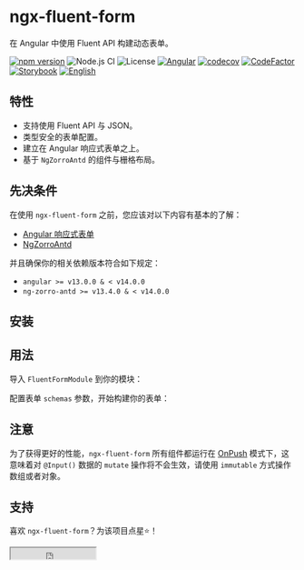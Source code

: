 
<Meta title="FluentForm/Introduce" />

# ngx-fluent-form

在 Angular 中使用 Fluent API 构建动态表单。

[![npm version](https://img.shields.io/npm/v/ngx-fluent-form/latest.svg)](https://npmjs.com/package/ngx-fluent-form)
![Node.js CI](https://github.com/HyperLife1119/ngx-fluent-form/workflows/Node.js%20CI/badge.svg)
![License](https://img.shields.io/badge/License-MIT-blue.svg)
[![Angular](https://img.shields.io/badge/Build%20with-Angular%20CLI-red?logo=angular)](https://www.github.com/angular/angular)
[![codecov](https://codecov.io/gh/HyperLife1119/ngx-fluent-form/branch/main/graph/badge.svg?token=070GEU44U0)](https://codecov.io/gh/HyperLife1119/ngx-fluent-form)
[![CodeFactor](https://www.codefactor.io/repository/github/hyperlife1119/ngx-fluent-form/badge)](https://www.codefactor.io/repository/github/hyperlife1119/ngx-fluent-form)
[![Storybook](https://cdn.jsdelivr.net/gh/storybookjs/brand@main/badge/badge-storybook.svg)](https://hyperlife1119.github.io/ngx-fluent-form)
[![English](https://img.shields.io/static/v1?label=English&message=en-US&color=212121)](https://github.com/HyperLife1119/ngx-fluent-form/blob/main/README.md)

## 特性

- 支持使用 Fluent API 与 JSON。
- 类型安全的表单配置。
- 建立在 Angular 响应式表单之上。
- 基于 `NgZorroAntd` 的组件与栅格布局。

## 先决条件

在使用 `ngx-fluent-form` 之前，您应该对以下内容有基本的了解：

- [Angular 响应式表单](https://angular.cn/guide/reactive-forms)
- [NgZorroAntd](https://ng.ant.design/components/auto-complete/zh)

并且确保你的相关依赖版本符合如下规定：

- `angular >= v13.0.0 & < v14.0.0`
- `ng-zorro-antd >= v13.4.0 & < v14.0.0`

## 安装

<Source
  language="shell"
  dark={true}
  code="ng add ngx-fluent-form" />

## 用法

导入 `FluentFormModule` 到你的模块：

<Source
  language="ts"
  dark={true}
  code={moduleSource} />

配置表单 `schemas` 参数，开始构建你的表单：

<Source
  language="ts"
  dark={true}
  code={cmpSource} />

## 注意

为了获得更好的性能，`ngx-fluent-form` 所有组件都运行在 [OnPush](https://angular.io/api/core/ChangeDetectionStrategy) 模式下，这意味着对 `@Input()` 数据的 `mutate` 操作将不会生效，请使用 `immutable` 方式操作数组或者对象。

## 支持

喜欢 `ngx-fluent-form`？为该项目点星⭐！

<iframe
  src="https://ghbtns.com/github-btn.html?user=HyperLife1119&repo=ngx-fluent-form&type=star&count=true"
  scrolling="0"
  width="150"
  height="20"
  title="GitHub"
  style={{ border: 'none' }}></iframe>